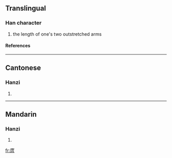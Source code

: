 ==Translingual==
===Han character===
{{Han char|rn=53|rad=广|as=08|sn=11|four=0023<sub>7</sub>|canj=戈廿尸人 (ITSO)}}
# the length of one's two outstretched arms
====References====
{{Han ref|kx=0348.030|dkj=09381|dj=0658.070|hdz=20887.010|uh=5EB9|ud=24249|bh=D549|bd=54601}}
----
==Cantonese==
===Hanzi===
{{yue-hanzi|jyut=|y=tok3}}
# {{defn|Cantonese}}
----
==Mandarin==
===Hanzi===
{{cmn-hanzi|pin=[[tuǒ]] ([[tuo3]]), [[zhē]] ([[zhe1]]), [[zhù]] ([[zhu4]])|wg=t'o<sup>3</sup>, che<sup>1</sup>, chu<sup>4</sup>}}
# {{defn|Mandarin}}

[[fr:庹]]